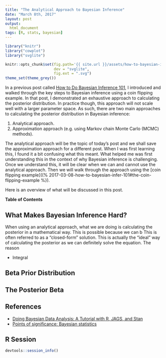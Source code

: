 ```yaml
---
title: "The Analytical Approach to Bayesian Inference"
date: "March 8th, 2017"
layout: post
output:
  html_document
tags: [R, stats, bayesian]
---
```


```r
library("knitr")
library("cowplot")
library("svglite")

knitr::opts_chunk$set(fig.path='{{ site.url }}/assets/how-to-bayesian-infer-101/',
                      dev = "svglite", 
                      fig.ext = ".svg")
theme_set(theme_grey())
```

In a previous post called [How to Do Bayesian Inference 101](% 2017-03-08-how-to-bayesian-infer-101 %}), I introduced and walked through the key steps to Bayesian inference using a coin flipping example. In that post, I demonstrated an exhaustive approach to calculating the posterior distribution. In practice though, this approach will not scale well with a larger parameter space. As such, there are two main approaches to calculating the posterior distribution in Bayesian inference:

1. Analytical approach. 
1. Approximation approach (e.g. using Markov chain Monte Carlo (MCMC) methods).

The analytical approach will be the topic of today's post and we shall save the approximation approach for a different post. When I was first learning this, I found it a bit confusing what this meant. What helped me was first understanding this in the context of why Bayesian inference is challenging. Once we understand this, it will be clear when we can and cannot use the analytical approach. Then we will walk through the approach using the [coin flipping example]((% 2017-03-08-how-to-bayesian-infer-101#the-coin-flipping-example %}).

Here is an overview of what will be discussed in this post.

**Table of Contents**

<ul data-toc="body" data-toc-headings="h2,h3"></ul>

## What Makes Bayesian Inference Hard?

When using an analytical approach, what we are doing is calculating the posterior in a mathematical way. This is possible because we can b This is often referred to as a "closed-form" solution. This is actually the "ideal" way of calculating the posterior as we can definitely solve the equation. The reason



* Integral 

## Beta Prior Distribution

## The Posterior Beta

## References

* [Doing Bayesian Data Analysis: A Tutorial with R, JAGS, and Stan](https://sites.google.com/site/doingbayesiandataanalysis/)
* [Points of significance: Bayesian statistics](www.nature.com/nmeth/journal/v12/n5/full/nmeth.3368.html)

## R Session

```r
devtools::session_info()
```
